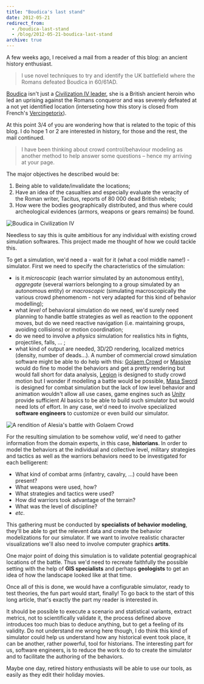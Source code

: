 ```yaml
---
title: "Boudica's last stand"
date: 2012-05-21
redirect_from:
  - /boudica-last-stand
  - /blog/2012-05-21-boudica-last-stand
archive: true
---
```


A few weeks ago, I received a mail from a reader of this blog: an ancient
history enthusiast.

> I use novel techniques to try and identify the UK battlefield where the Romans
> defeated Boudica in 60/61AD.

[Boudica](http://en.wikipedia.org/wiki/Boudica) isn't just a
[Civilization IV leader](http://civilization.wikia.com/wiki/Boudica), she is a
British ancient heroin who led an uprising against the Romans conqueror and was
severely defeated at a not yet identified location (interseting how this story
is closed from French's
[Vercingetorix](http://en.wikipedia.org/wiki/Vercingetorix)).

At this point 3/4 of you are wondering how that is related to the topic of this
blog. I do hope 1 or 2 are interested in history, for those and the rest, the
mail continued.

> I have been thinking about crowd control/behaviour modeling as another method
> to help answer some questions – hence my arriving at your page.

The major objectives he described would be:

1. Being able to validate/invalidate the locations;
2. Have an idea of the casualties and especially evaluate the veracity of the
   Roman writer, Tacitus, reports of 80 000 dead British rebels;
3. How were the bodies geographically distributed, and thus where could
   archeological evidences (armors, weapons or gears remains) be found.

![Boudica in Civilization IV](./boudica.jpg)

Needless to say this is quite ambitious for any individual with existing crowd
simulation softwares. This project made me thought of how we could tackle this.

To get a simulation, we'd need a - wait for it (what a cool middle name!) -
simulator. First we need to specify the characteristics of the simulation:

- is it _microscopic_ (each warrior simulated by an autonomous entity),
  _aggregate_ (several warriors belonging to a group simulated by an autonomous
  entity) or _macroscopic_ (simulating macroscopically the various crowd
  phenomenom - not very adapted for this kind of behavior modelling);
- what _level_ of behavioral simulation do we need, we'd surely need planning to
  handle battle strategies as well as reaction to the opponent moves, but do we
  need reactive navigation (i.e. maintaining groups, avoiding collisions) or
  motion coordination;
- do we need to involve a _physics_ simulation for realistics hits in fights,
  projectiles, falls, ... ;
- what kind of output are needed, 3D/2D rendering, localized metrics (density,
  number of deads...). A number of commercial crowd simulation software might be
  able to do help with this:
  [Golaem Crowd](http://www.golaem.com/content/products/golaem-crowd/overview)
  or [Massive](http://www.massivesoftware.com/) would do fine to model the
  behaviors and get a pretty rendering but would fall short for data analysis,
  [Legion](http://www.legion.com/) is designed to study crowd motion but I
  wonder if modelling a battle would be possible,
  [Masa Sword](http://www.masagroup.net/products/masa-sword.html) is designed
  for combat simulation but the lack of low level behavior and animation
  wouldn't allow all use cases, game engines such as
  [Unity](http://unity3d.com/) provide sufficient AI basics to be able to build
  such simulator but would need lots of effort. In any case, we'd need to
  involve specialized **software engineers** to customize or even build our
  simulator.

![A rendition of Alesia's battle with Golaem Crowd](../2011-04-09-golaem-crowds-launch/alesia.jpeg)

For the resulting simulation to be somehow _valid_, we'd need to gather
information from the domain experts, in this case, **historians**. In order to
model the behaviors at the individual and collective level, military strategies
and tactics as well as the warriors behaviors need to be investigated for each
belligerent:

- What kind of combat arms (infantry, cavalry, ...) could have been present?
- What weapons were used, how?
- What strategies and tactics were used?
- How did warriors took advantage of the terrain?
- What was the level of discipline?
- _etc_.

This gathering must be conducted by **specialists of behavior modeling**,
they'll be able to get the relevent data and create the behavior modelizations
for our simulator. If we want to involve realistic character visualizations
we'll also need to involve computer graphics **artits**.

One major point of doing this simulation is to validate potential geographical
locations of the battle. Thus we'd need to recreate faithfully the possible
setting with the help of **GIS specialists** and perhaps **geologists** to get
an idea of how the landscape looked like at that time.

Once all of this is done, we would have a configurable simulator, ready to test
theories, the fun part would start, finally! To go back to the start of this
long article, that's exactly the part my reader is interested in.

It should be possible to execute a scenario and statistical variants, extract
metrics, not to scientifically validate it, the process defined above introduces
too much bias to deduce anything, but to get a feeling of its validity. Do not
understand me wrong here though, I do think this kind of simulator could help us
understand how any historical event took place, it can be another, rather
powerful, tool for historians. The interesting part for us, software engineers,
is to reduce the work to do to create the simulator and to facilitate the
authoring of the behaviors.

Maybe one day, retired history enthusiasts will be able to use our tools, as
easily as they edit their holiday movies.
